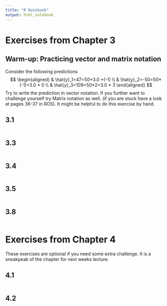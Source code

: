 ---
title: "R Notebook"
output: html_notebook
---

# Exercises from Chapter 3
## Warm-up: Practicing vector and matrix notation
Consider the following predictions
$$
\begin{aligned}
& \hat{y}_1=47=50+3.0 *(-1) \\
& \hat{y}_2=-50=50*(-1)+3.0 * 0 \\
& \hat{y}_3=109=50*2+3.0 * 3
\end{aligned}
$$
Try to write the prediction in vector notation. If you further want to challenge yourself try Matrix notation as well. (if you are stuck have a look at pages 36-37 in ROS). It might be helpful to do this exercise by hand.

## 3.1

```{r}

```


## 3.3

```{r}

```


## 3.4

```{r}

```


## 3.5

```{r}

```


## 3.8

```{r}

```


# Exercises from Chapter 4
These exercises are optional if you need some extra challenge. It is a sneakpeak of the chapter for next weeks lecture.

## 4.1 

```{r}

```


## 4.2

```{r}

```

